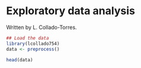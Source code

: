 Exploratory data analysis
=========================

Written by L. Collado-Torres.


```r
## Load the data
library(lcollado754)
data <- preprocess()

head(data)
```

